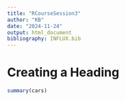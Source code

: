 ```yaml
---
title: "RCourseSession3"
author: "KB"
date: "2024-11-24"
output: html_document
bibliography: INFLUX.bib
---
```


# Creating a Heading

```r
summary(cars)
```

